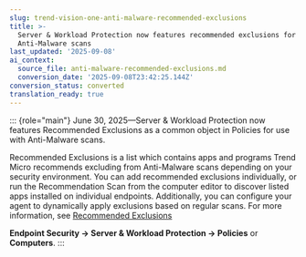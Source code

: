 ```yaml
---
slug: trend-vision-one-anti-malware-recommended-exclusions
title: >-
  Server & Workload Protection now features recommended exclusions for
  Anti-Malware scans
last_updated: '2025-09-08'
ai_context:
  source_file: anti-malware-recommended-exclusions.md
  conversion_date: '2025-09-08T23:42:25.144Z'
conversion_status: converted
translation_ready: true
---
```


::: {role="main"}
June 30, 2025—Server & Workload Protection now features Recommended Exclusions as a common object in Policies for use with Anti-Malware scans.

Recommended Exclusions is a list which contains apps and programs Trend Micro recommends excluding from Anti-Malware scans depending on your security environment. You can add recommended exclusions individually, or run the Recommendation Scan from the computer editor to discover listed apps installed on individual endpoints. Additionally, you can configure your agent to dynamically apply exclusions based on regular scans. For more information, see [Recommended Exclusions](recommended-exclusions.mdx)

**Endpoint Security → Server & Workload Protection → Policies** or **Computers**.
:::
